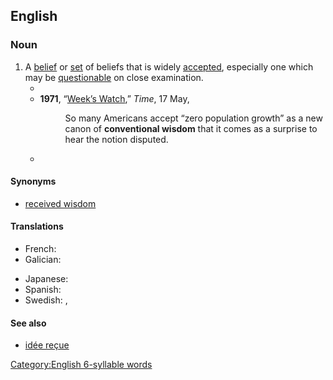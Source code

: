 ==English==

===Noun===
{{wikipedia}}
{{en-noun|-|s}}

# A [[belief]] or [[set]] of beliefs that is widely [[accept]]ed, especially one which may be [[questionable]] on close examination.
#* {{quote-text|en|year=1958|author=John Kenneth Galbraith|title=The Affluent Society|passage=It will be convenient to have a name for the ideas which are esteemed at any time for their acceptability, and it should be a term that emphasizes this predictability. I shall refer to these ideas henceforth as the '''conventional wisdom'''.}}
#* '''1971''', “[https://web.archive.org/web/20081221201521/http://www.time.com/time/magazine/article/0,9171,944366,00.html Week’s Watch],” ''Time'', 17 May,
#*: So many Americans accept “zero population growth” as a new canon of '''conventional wisdom''' that it comes as a surprise to hear the notion disputed.
#* {{quote-journal|en|date=2021 July 28|author=Christian Wolmar|title=Forgotten by the railways, but ripe for the exploring|journal=RAIL|issue=936|page=35|text=Well, during our short staycation at Humberston Fitties, just south of Cleethorpes, we cycled through the very unspoilt Lincolnshire Wolds, which are by no means flat and boring as '''conventional wisdom''' about the county suggests.}}

====Synonyms====
* [[received wisdom]]

====Translations====
{{trans-top|a belief that is widely accepted}}
* French: {{t|fr|sagesse populaire|f}}
* Galician: {{t|gl|sabedoría popular|f}}
{{trans-mid}}
* Japanese: {{t|ja|[[世間一般]]の[[通念]]|tr=seken ippan no tsūnen}}
* Spanish: {{t|es|sabiduría popular|f}}
* Swedish: {{t|sv|notorisk kunskap|c}}, {{t|sv|invand tankegång|c}}
{{trans-bottom}}

====See also====
* [[idée reçue]]

[[Category:English 6-syllable words]]
